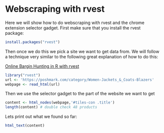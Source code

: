 
# Webscraping with rvest

Here we will show how to do webscraping with rvest and the chrome extension selector gadget.
First make sure that you install the rvest package:

```r
install.packages("rvest")
```

Then once we do this we pick a site we want to get data from. We will follow a technique very similar to the following great explanation of how to do this:

[Online Bargin Hunting in R with rvest](https://jef.works/blog/2019/01/12/online-bargain-hunting-in-R-with-rvest/)

```r
library("rvest")
url <- 'https://poshmark.com/category/Women-Jackets_&_Coats-Blazers'
webpage <- read_html(url)
```

Then we use the selector gadget to the part of the website we want to get 

```r
content <- html_nodes(webpage,'#tiles-con .title')
length(content) # double check 48 products
```

Lets print out what we found so far:

```r
html_text(content)
```
